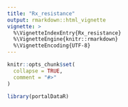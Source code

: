 ```yaml
---
title: "Rx_resistance"
output: rmarkdown::html_vignette
vignette: >
  %\VignetteIndexEntry{Rx_resistance}
  %\VignetteEngine{knitr::rmarkdown}
  %\VignetteEncoding{UTF-8}
---
```


```r
knitr::opts_chunk$set(
  collapse = TRUE,
  comment = "#>"
)
```

```r
library(portalDataR)
```
